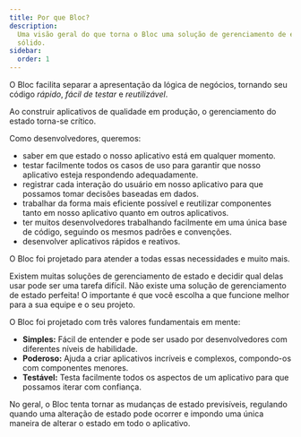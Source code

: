 ```yaml
---
title: Por que Bloc?
description:
  Uma visão geral do que torna o Bloc uma solução de gerenciamento de estado
  sólido.
sidebar:
  order: 1
---
```


O Bloc facilita separar a apresentação da lógica de negócios, tornando seu
código _rápido_, _fácil de testar_ e _reutilizável_.

Ao construir aplicativos de qualidade em produção, o gerenciamento do estado
torna-se crítico.

Como desenvolvedores, queremos:

- saber em que estado o nosso aplicativo está em qualquer momento.
- testar facilmente todos os casos de uso para garantir que nosso aplicativo
  esteja respondendo adequadamente.
- registrar cada interação do usuário em nosso aplicativo para que possamos
  tomar decisões baseadas em dados.
- trabalhar da forma mais eficiente possível e reutilizar componentes tanto em
  nosso aplicativo quanto em outros aplicativos.
- ter muitos desenvolvedores trabalhando facilmente em uma única base de código,
  seguindo os mesmos padrões e convenções.
- desenvolver aplicativos rápidos e reativos.

O Bloc foi projetado para atender a todas essas necessidades e muito mais.

Existem muitas soluções de gerenciamento de estado e decidir qual delas usar
pode ser uma tarefa difícil. Não existe uma solução de gerenciamento de estado
perfeita! O importante é que você escolha a que funcione melhor para a sua
equipe e o seu projeto.

O Bloc foi projetado com três valores fundamentais em mente:

- **Simples:** Fácil de entender e pode ser usado por desenvolvedores com
  diferentes níveis de habilidade.
- **Poderoso:** Ajuda a criar aplicativos incríveis e complexos, compondo-os com
  componentes menores.
- **Testável:** Testa facilmente todos os aspectos de um aplicativo para que
  possamos iterar com confiança.

No geral, o Bloc tenta tornar as mudanças de estado previsíveis, regulando
quando uma alteração de estado pode ocorrer e impondo uma única maneira de
alterar o estado em todo o aplicativo.

